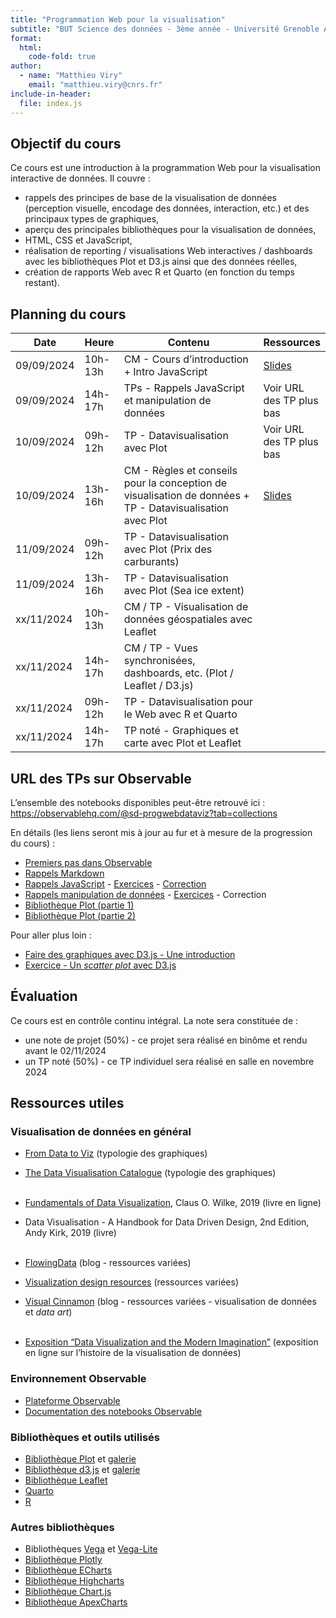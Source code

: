 ```yaml
---
title: "Programmation Web pour la visualisation"
subtitle: "BUT Science des données - 3ème année - Université Grenoble Alpes"
format:
  html:
    code-fold: true
author:
  - name: "Matthieu Viry"
    email: "matthieu.viry@cnrs.fr"
include-in-header:
  file: index.js
---
```


## Objectif du cours

Ce cours est une introduction à la programmation Web pour la visualisation interactive de données. Il couvre :

- rappels des principes de base de la visualisation de données (perception visuelle, encodage des données, interaction, etc.) et des principaux types de graphiques,
- aperçu des principales bibliothèques pour la visualisation de données,
- HTML, CSS et JavaScript,
- réalisation de reporting / visualisations Web interactives / dashboards avec les bibliothèques Plot et D3.js ainsi que des données réelles,
- création de rapports Web avec R et Quarto (en fonction du temps restant).


## Planning du cours

| Date       | Heure   | Contenu                                                                                                   | Ressources                  |
|------------|---------|-----------------------------------------------------------------------------------------------------------|-----------------------------|
| 09/09/2024 | 10h-13h | CM - Cours d'introduction + Intro JavaScript                                                              | [Slides](./CM-seance1.html) |
| 09/09/2024 | 14h-17h | TPs - Rappels JavaScript et manipulation de données                                                       | Voir URL des TP plus bas    |
| 10/09/2024 | 09h-12h | TP - Datavisualisation avec Plot                                                                          | Voir URL des TP plus bas    |
| 10/09/2024 | 13h-16h | CM - Règles et conseils pour la conception de visualisation de données + TP - Datavisualisation avec Plot | [Slides](./CM-seance2.html) |
| 11/09/2024 | 09h-12h | TP - Datavisualisation avec Plot  (Prix des carburants)                                                   |    |
| 11/09/2024 | 13h-16h | TP - Datavisualisation avec Plot  (Sea ice extent)                                                        |    |
| xx/11/2024 | 10h-13h | CM / TP - Visualisation de données géospatiales avec Leaflet                                              |                             |
| xx/11/2024 | 14h-17h | CM / TP - Vues synchronisées, dashboards, etc. (Plot / Leaflet / D3.js)                                   |                             |
| xx/11/2024 | 09h-12h | TP - Datavisualisation pour le Web avec R et Quarto                                                       |                             |
| xx/11/2024 | 14h-17h | TP noté - Graphiques et carte avec Plot et Leaflet                                                        |                             |


## URL des TPs sur Observable

L'ensemble des notebooks disponibles peut-être retrouvé ici : [https://observablehq.com/@sd-progwebdataviz?tab=collections](https://observablehq.com/@sd-progwebdataviz?tab=collections)

En détails (les liens seront mis à jour au fur et à mesure de la progression du cours) :

- [Premiers pas dans Observable](https://observablehq.com/@sd-progwebdataviz/premiers-pas-dans-observable)
- [Rappels Markdown](https://observablehq.com/@sd-progwebdataviz/rappels-markdown)
- [Rappels JavaScript](https://observablehq.com/@sd-progwebdataviz/rappels-javascript) - [Exercices](https://observablehq.com/@sd-progwebdataviz/rappels-javascript-exercices) - [Correction](https://observablehq.com/d/1016380d2dbf3ab6?collection=@sd-progwebdataviz/solutions)
- [Rappels manipulation de données](https://observablehq.com/@sd-progwebdataviz/preparation-et-transformation-de-donnees) - [Exercices](https://observablehq.com/@sd-progwebdataviz/preparation-et-transformation-de-donnees-exercices) - Correction 
- [Bibliothèque Plot (partie 1)](https://observablehq.com/@sd-progwebdataviz/bibliotheque-plot) 
- [Bibliothèque Plot (partie 2)](https://observablehq.com/@sd-progwebdataviz/bibliotheque-plot-2-interactions)

Pour aller plus loin :

- [Faire des graphiques avec D3.js - Une introduction]()
- [Exercice - Un *scatter plot* avec D3.js]()


## Évaluation

Ce cours est en contrôle continu intégral.
La note sera constituée de :

- une note de projet (50%) - ce projet sera réalisé en binôme et rendu avant le 02/11/2024
- un TP noté (50%) - ce TP individuel sera réalisé en salle en novembre 2024 

## Ressources utiles

### Visualisation de données en général

- [From Data to Viz](https://www.data-to-viz.com/) (typologie des graphiques)
- [The Data Visualisation Catalogue](https://datavizcatalogue.com/) (typologie des graphiques)
<br><br>

- [Fundamentals of Data Visualization](https://clauswilke.com/dataviz/), Claus O. Wilke, 2019 (livre en ligne)
- Data Visualisation - A Handbook for Data Driven Design, 2nd Edition, Andy Kirk, 2019 (livre)
<br><br>

- [FlowingData](https://flowingdata.com/) (blog - ressources variées)
- [Visualization design resources](https://www.cs.ubc.ca/group/infovis/resources.shtml) (ressources variées)
- [Visual Cinnamon](https://www.visualcinnamon.com/) (blog - ressources variées - visualisation de données et *data art*)
<br><br>

- [Exposition "Data Visualization and the Modern Imagination"](https://exhibits.stanford.edu/dataviz) (exposition en ligne sur l'histoire de la visualisation de données)

### Environnement Observable

- [Plateforme Observable](https://observablehq.com/)
- [Documentation des notebooks Observable](https://observablehq.com/@observablehq/documentation)

### Bibliothèques et outils utilisés

- [Bibliothèque Plot](https://observablehq.com/plot/) et [galerie](https://observablehq.com/@observablehq/plot-gallery)
- [Bibliothèque d3.js](https://d3js.org/) et [galerie](https://observablehq.com/collection/@d3/gallery)
- [Bibliothèque Leaflet](https://leafletjs.com/)
- [Quarto](https://quarto.org/)
- [R](https://www.r-project.org/)

### Autres bibliothèques

- Bibliothèques [Vega](https://vega.github.io/vega/) et [Vega-Lite](https://vega.github.io/vega-lite/)
- [Bibliothèque Plotly](https://plotly.com/javascript/)
- [Bibliothèque ECharts](https://echarts.apache.org/en/index.html)
- [Bibliothèque Highcharts](https://www.highcharts.com/)
- [Bibliothèque Chart.js](https://www.chartjs.org/)
- [Bibliothèque ApexCharts](https://apexcharts.com/)